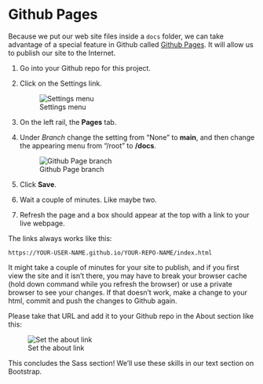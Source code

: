 # Github Pages

Because we put our web site files inside a `docs` folder, we can take advantage of a special feature in Github called [Github Pages](https://pages.github.com/). It will allow us to publish our site to the Internet.

1. Go into your Github repo for this project.
1. Click on the Settings link.

    ![Settings menu](images/sass-ghpages-settings.png)

1. On the left rail, the **Pages** tab.
1. Under *Branch* change the setting from "None" to **main**, and then change the appearing menu from "/root" to **/docs**.

    ![Github Page branch](images/sass-ghpages-docs.png)
1. Click **Save**.
1. Wait a couple of minutes. Like maybe two.
1. Refresh the page and a box should appear at the top with a link to your live webpage.

The links always works like this:

`https://YOUR-USER-NAME.github.io/YOUR-REPO-NAME/index.html`

It might take a couple of minutes for your site to publish, and if you first view the site and it isn't there, you may have to break your browser cache (hold down command while you refresh the browser) or use a private browser to see your changes. If that doesn't work, make a change to your html, commit and push the changes to Github again.

Please take that URL and add it to your Github repo in the About section like this:

![Set the about link](images/sass-set-about.gif)

This concludes the Sass section! We'll use these skills in our text section on Bootstrap.


